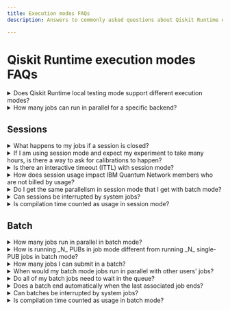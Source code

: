 ```yaml
---
title: Execution modes FAQs
description: Answers to commonly asked questions about Qiskit Runtime execution modes

---
```

# Qiskit Runtime execution modes FAQs

<details>
  <summary>
    Does Qiskit Runtime local testing mode support different execution modes?
  </summary>

Local testing mode supports the syntax for the different execution modes, but because there is no scheduling involved when testing locally, the modes are ignored.
</details>

<details>
  <summary>
    How many jobs can run in parallel for a specific backend?
  </summary>

The number of jobs running in parallel is based on the degree of parallelism configured for the backend, which is five for most backends today.
</details>


## Sessions

<details>
  <summary>
    What happens to my jobs if a session is closed?
  </summary>

If you are using the `Session` class in `qiskit-ibm-runtime`:

  - `Session.close()` means the session no longer accepts new jobs, but existing jobs run to completion.
  - `Session.cancel()` cancels all pending session jobs.

If you are using the REST API directly:

  - `PATCH /sessions/{id}` with `accepting_jobs=False` means the session no longer accepts new jobs, but existing jobs run to completion.
  - `DELETE /sessions/{id}/close` cancels all pending session jobs.
</details>

<details>
  <summary>
    If I am using session mode and expect my experiment to take many hours, is there a way to ask for calibrations to happen?
  </summary>

No. On-demand calibration is not available.
</details>

<details>
  <summary>
    Is there an interactive timeout (ITTL) with session mode?
  </summary>

Yes. This reduces unwanted cost if a user forgets to close their session.
</details>

<details>
  <summary>
    How does session usage impact IBM Quantum Network members who are not billed by usage?
  </summary>

IBM Quantum Network members gain reserved capacity on IBM Quantum&trade; systems. Usage is deducted from this capacity and hubs with lower capacity have longer queueing time.
</details>

<details>
  <summary>
    Do I get the same parallelism in session mode that I get with batch mode?
  </summary>

Yes. If you submit multiple jobs simultaneously in a session, these jobs will run in parallel.
</details>

<details>
  <summary>
    Can sessions be interrupted by system jobs?
  </summary>

No.  Sessions run in dedicated mode, which means that the user has total access to the backend.  Sessions are never interrupted by system jobs, such as calibrations or software upgrades.
</details>

<details>
  <summary>
    Is compilation time counted as usage in session mode?
  </summary>

Yes.  In session mode, usage is the wall clock time the system is **committed to the session**. It starts when the first session job starts and ends when the session goes inactive, is closed, or when the last job completes, whichever happens **last**. Thus, usage continues to accumulate after a session ends if the system is still running a job. Additionally, time after a job completes while the system waits for another session job (the interactive time to live (ITTL)) counts as usage. This is why you should ensure the session is closed as soon as you are done submitting jobs to it.
</details>

## Batch

<details>
  <summary>
    How many jobs run in parallel in batch mode?
  </summary>

The number of jobs running in parallel is based on the degree of parallelism configured for the backend, which is five for most backends. However, the number of concurrent jobs in an active batch could be lower because there could be other jobs already running when the batch becomes active.
</details>

<details>
  <summary>
    How is running _N_ PUBs in job mode different from running _N_ single-PUB jobs in batch mode?
  </summary>

The main difference is the time and cost tradeoff:

Batch mode:

- The total run time is less because the classical processing might run in parallel.
- There is a slight overhead for running each job, so you end up paying a little more for batched jobs. This overhead correlates to the size of the job. For example, the total usage of two jobs, each containing 40 100x100 circuits, is six seconds more than a single job containing 80 circuits.
- Because batch mode doesn't give you exclusive access to a backend, jobs inside a batch might run with other users' jobs or system calibration jobs.
- If some jobs fail, you still get results from the completed jobs.
- You can take action in the middle of a batch workload based on the results of completed jobs. For example, you can cancel the rest of the jobs if the initial results look incorrect.

Job mode:

- The total run time is likely to be higher because there is no parallelism.
- You don't pay for the extra per-job overhead associated with batch workloads.
- All of your circuits will run together.
- If this single job fails, you don't get partial results.
- Your job might hit the system limit if it contains too many circuits or if the circuits are too large.

In general, if your each of your jobs consumes less than a minute of QPU time, consider combining them into a larger job (this applies to all execution modes).
</details>

<details>
  <summary>
    How many jobs I can submit in a batch?
  </summary>

There are no limits to how many jobs you can submit in a Batch. There are, however, limits on how much usage your jobs can consume based on your plan.
</details>

<details>
  <summary>
    When would my batch mode jobs run in parallel with other users' jobs?
  </summary>

The degree of parallelism configured for a backend is also called "execution lanes". If there are one or more execution lanes available, and your batch jobs are next in line to be run, the scheduler starts enough jobs to fill the lanes. Similarly, if your batch doesn't have enough jobs to fill the lanes, the scheduler starts other users' jobs.

Example: The backend you choose has five execution lanes, and two of them are currently occupied by other users' jobs. Your batch of six jobs is next in line to be run.

Because there are three available lanes, the scheduler starts three of your six batch jobs. It continues to start jobs in your batch as jobs finish and execution lanes become available. If a lane becomes available and there are no more jobs in your batch, the scheduler starts the next job in line.
</details>

<details>
  <summary>
    Do all of my batch jobs need to wait in the queue?
  </summary>

Because QPUs are limited and shared resources, all jobs need to wait in the queue. However, when the first job in your batch starts running, all the other jobs in that batch essentially jump to the front of the queue and are prioritized by the scheduler.
</details>

<details>
  <summary>
    Does a batch end automatically when the last associated job ends?
  </summary>

Yes. However, there is a slight overhead associated with this auto-detection, so you should always close your batch and session.
</details>

<details>
  <summary>
    Can batches be interrupted by system jobs?
  </summary>

Yes.  Batch workloads might be interrupted by system jobs, such as calibrations or software upgrades.
</details>

<details>
  <summary>
    Is compilation time counted as usage in batch mode?
  </summary>

No.  In batch mode, only time spent on the quantum hardware counts as usage.
</details>